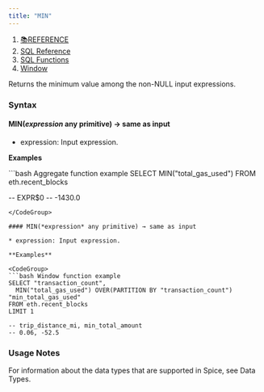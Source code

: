 ```yaml
---
title: "MIN"
---
```


1. [📚REFERENCE](/reference)
2. [SQL Reference](/reference/sql-reference)
3. [SQL Functions](/reference/sql-reference/all-functions)
4. [Window](/reference/sql-reference/all-functions/window)

Returns the minimum value among the non-NULL input expressions.

### Syntax

#### MIN(*expression* any primitive) → same as input

* expression: Input expression.

**Examples**

<CodeGroup>
  ```bash Aggregate function example
  SELECT MIN("total_gas_used") 
  FROM eth.recent_blocks

  -- EXPR$0
  -- -1430.0
  ```
</CodeGroup>

#### MIN(*expression* any primitive) → same as input

* expression: Input expression.

**Examples**

<CodeGroup>
  ```bash Window function example
  SELECT "transaction_count", 
    MIN("total_gas_used") OVER(PARTITION BY "transaction_count") "min_total_gas_used"
  FROM eth.recent_blocks
  LIMIT 1

  -- trip_distance_mi, min_total_amount
  -- 0.06, -52.5
  ```
</CodeGroup>

### Usage Notes

For information about the data types that are supported in Spice, see Data Types.
